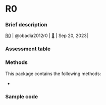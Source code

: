 # R0 {#sec-top .unnumbered}

### Brief description

| [R0](package_R0.qmd#sec-top) | @obadia2012r0 | [🔗](https://github.com/tobadia/R0) | Sep 20, 2023|

### Assessment table

### Methods

This package contains the following methods:

- 

### Sample code
